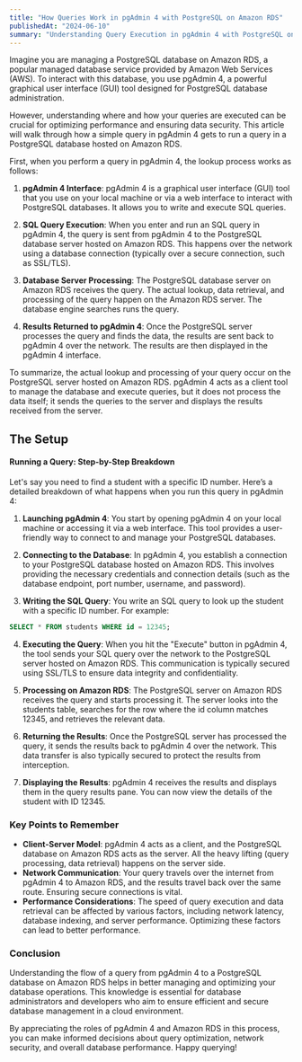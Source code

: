 ```yaml
---
title: "How Queries Work in pgAdmin 4 with PostgreSQL on Amazon RDS"
publishedAt: "2024-06-10"
summary: "Understanding Query Execution in pgAdmin 4 with PostgreSQL on Amazon RDS"
---
```


Imagine you are managing a PostgreSQL database on Amazon RDS, a popular managed database service provided by Amazon Web Services (AWS). To interact with this database, you use pgAdmin 4, a powerful graphical user interface (GUI) tool designed for PostgreSQL database administration.

However, understanding where and how your queries are executed can be crucial for optimizing performance and ensuring data security. This article will walk through how a simple query in pgAdmin 4 gets to run a query in a PostgreSQL database hosted on Amazon RDS.

First, when you perform a query in pgAdmin 4, the lookup process works as follows:

1. **pgAdmin 4 Interface**: pgAdmin 4 is a graphical user interface (GUI) tool that you use on your local machine or via a web interface to interact with PostgreSQL databases. It allows you to write and execute SQL queries.

2. **SQL Query Execution**: When you enter and run an SQL query in pgAdmin 4, the query is sent from pgAdmin 4 to the PostgreSQL database server hosted on Amazon RDS. This happens over the network using a database connection (typically over a secure connection, such as SSL/TLS).

3. **Database Server Processing**: The PostgreSQL database server on Amazon RDS receives the query. The actual lookup, data retrieval, and processing of the query happen on the Amazon RDS server. The database engine searches runs the query.

4. **Results Returned to pgAdmin 4**: Once the PostgreSQL server processes the query and finds the data, the results are sent back to pgAdmin 4 over the network. The results are then displayed in the pgAdmin 4 interface.

To summarize, the actual lookup and processing of your query occur on the PostgreSQL server hosted on Amazon RDS. pgAdmin 4 acts as a client tool to manage the database and execute queries, but it does not process the data itself; it sends the queries to the server and displays the results received from the server.

## The Setup

#### Running a Query: Step-by-Step Breakdown

Let's say you need to find a student with a specific ID number. Here’s a detailed breakdown of what happens when you run this query in pgAdmin 4:

1. **Launching pgAdmin 4**: You start by opening pgAdmin 4 on your local machine or accessing it via a web interface. This tool provides a user-friendly way to connect to and manage your PostgreSQL databases.

2. **Connecting to the Database**: In pgAdmin 4, you establish a connection to your PostgreSQL database hosted on Amazon RDS. This involves providing the necessary credentials and connection details (such as the database endpoint, port number, username, and password).

3. **Writing the SQL Query**: You write an SQL query to look up the student with a specific ID number. For example:

```sql
SELECT * FROM students WHERE id = 12345;
```

4. **Executing the Query**: When you hit the "Execute" button in pgAdmin 4, the tool sends your SQL query over the network to the PostgreSQL server hosted on Amazon RDS. This communication is typically secured using SSL/TLS to ensure data integrity and confidentiality.

5. **Processing on Amazon RDS**: The PostgreSQL server on Amazon RDS receives the query and starts processing it. The server looks into the students table, searches for the row where the id column matches 12345, and retrieves the relevant data.

6. **Returning the Results**: Once the PostgreSQL server has processed the query, it sends the results back to pgAdmin 4 over the network. This data transfer is also typically secured to protect the results from interception.

7. **Displaying the Results**: pgAdmin 4 receives the results and displays them in the query results pane. You can now view the details of the student with ID 12345.

### Key Points to Remember

- **Client-Server Model**: pgAdmin 4 acts as a client, and the PostgreSQL database on Amazon RDS acts as the server. All the heavy lifting (query processing, data retrieval) happens on the server side.
- **Network Communication**: Your query travels over the internet from pgAdmin 4 to Amazon RDS, and the results travel back over the same route. Ensuring secure connections is vital.
- **Performance Considerations**: The speed of query execution and data retrieval can be affected by various factors, including network latency, database indexing, and server performance. Optimizing these factors can lead to better performance.

### Conclusion

Understanding the flow of a query from pgAdmin 4 to a PostgreSQL database on Amazon RDS helps in better managing and optimizing your database operations. This knowledge is essential for database administrators and developers who aim to ensure efficient and secure database management in a cloud environment.

By appreciating the roles of pgAdmin 4 and Amazon RDS in this process, you can make informed decisions about query optimization, network security, and overall database performance. Happy querying!
